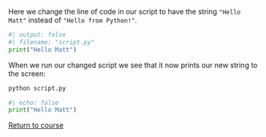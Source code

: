 Here we change the line of code in our script to have the string `"Hello Matt"` instead of `"Hello from Python!"`.

```python
#| output: false
#| filename: "script.py"
print("Hello Matt")
```

When we run our changed script we see that it now prints our new string to the screen:

```.bash
python script.py
```

```python
#| echo: false
print("Hello Matt")
```

[Return to course](../pages/02-data-types.qmd#exercise-1)
